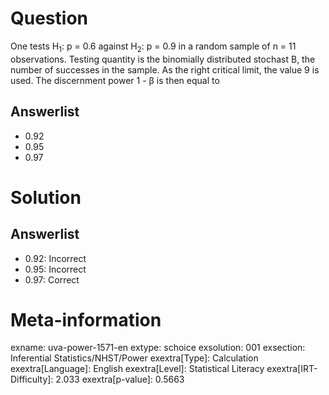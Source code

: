Question
========

One tests H~1~: p = 0.6 against H~2~: p = 0.9 in a random sample of n = 11 observations. Testing quantity is the binomially distributed stochast B, the number of successes in the sample. As the right critical limit, the value 9 is used. The discernment power 1 - β is then equal to

Answerlist
----------

* 0.92
* 0.95
* 0.97

Solution
========

Answerlist
----------

* 0.92: Incorrect
* 0.95: Incorrect
* 0.97: Correct

Meta-information
================
exname: uva-power-1571-en
extype: schoice
exsolution: 001
exsection: Inferential Statistics/NHST/Power
exextra[Type]: Calculation
exextra[Language]: English
exextra[Level]: Statistical Literacy
exextra[IRT-Difficulty]: 2.033
exextra[p-value]: 0.5663
